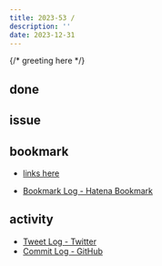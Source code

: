 ```yaml
---
title: 2023-53 / 
description: ''
date: 2023-12-31
---
```


{/* greeting here */}

## done

### 

## issue

### 

## bookmark

- [links here]()


- [Bookmark Log - Hatena Bookmark](https://b.hatena.ne.jp/Ryo_K/bookmark)

## activity

<Tweet tweetLink="" />
<Instagram instagramId="" />
<YouTube youTubeId="" />

- [Tweet Log - Twitter](https://twitter.com/search?q=(from%3Alegnoh)%20until%3A2023-12-31%20since%3A2023-12-25%20-filter%3Areplies&src=typed_query)
- [Commit Log - GitHub](https://github.com/legnoh?tab=overview&from=2023-12-25&to=2023-12-31)
